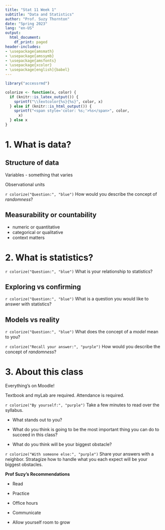 ```yaml
---
title: "Stat 11 Week 1"
subtitle: "Data and Statistics" 
author: "Prof. Suzy Thornton"
date: "Spring 2023"
lang: "en-US"
output:
  html_document:
    df_print: paged
header-includes:
- \usepackage{amsmath}
- \usepackage{amssymb}
- \usepackage{amsfonts}
- \usepackage{xcolor}
- \usepackage[english]{babel}
---
```


```r
library("accessrmd")

colorize <- function(x, color) {
  if (knitr::is_latex_output()) {
    sprintf("\\textcolor{%s}{%s}", color, x)
  } else if (knitr::is_html_output()) {
    sprintf("<span style='color: %s;'>%s</span>", color,
      x)
  } else x
}

```



# 1. What is data? 

## Structure of data 

Variables - something that varies 

Observational units 

`r colorize("Question:", "blue")` How would you describe the concept of *randomness*? 


## Measurability or countability 

   - numeric or quantitative 
   - categorical or qualitative 
   - context matters 


# 2. What is statistics? 

`r colorize("Question:", "blue")` What is your relationship to statistics? 



## Exploring vs confirming 

`r colorize("Question:", "blue")` What is a question you would like to answer with statistics? 


## Models vs reality 

`r colorize("Question:", "blue")` What does the concept of a *model* mean to you?

`r colorize("Recall your answer:", "purple")` How would you describe the concept of *randomness*? 


# 3. About this class 

Everything's on Moodle! 

Textbook and myLab are required. Attendance is required. 

`r colorize("By yourself:", "purple")` 
Take a few minutes to read over the syllabus. 

- What stands out to you? 

- What do you think is going to be the most important thing you can do to succeed in this class? 

- What do you think will be your biggest obstacle? 

`r colorize("With someone else:", "purple")` 
Share your answers with a neighbor. Stratagize how to handle what you each expect will be your biggest obstacles. 


**Prof Suzy's Recommendations** 

- Read 

- Practice 

- Office hours 

- Communicate 

- Allow yourself room to grow 